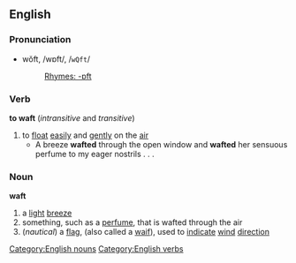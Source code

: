 ==English==
===Pronunciation===
*wŏft, /wɒft/, /<tt>wQft</tt>/
*:[[Rhymes:English:-ɒft|Rhymes: -ɒft]]

===Verb===
'''to waft''' (''intransitive'' and ''transitive'')

#to [[float]] [[easily]] and [[gently]] on the [[air]]
#* A breeze '''wafted''' through the open window and '''wafted''' her sensuous perfume to my eager nostrils . . .

===Noun===
'''waft'''

#a [[light]] [[breeze]]
#something, such as a [[perfume]], that is wafted through the air
#(''nautical'') a [[flag]], (also called a [[waif]]), used to [[indicate]] [[wind]] [[direction]]

[[Category:English nouns]]
[[Category:English verbs]]